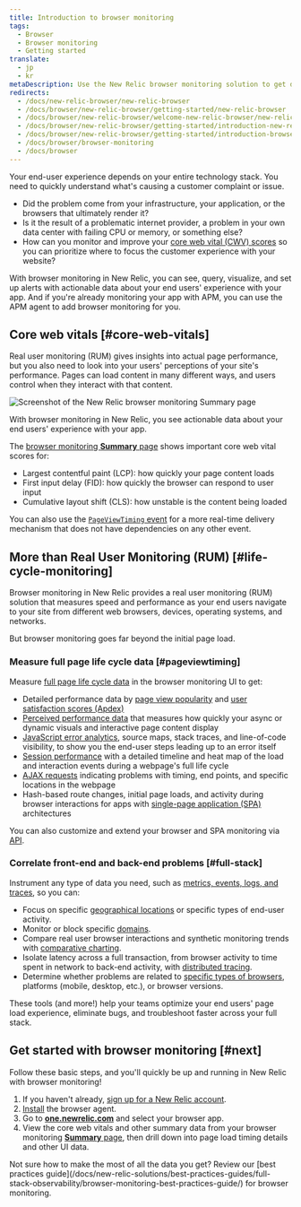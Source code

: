 ```yaml
---
title: Introduction to browser monitoring
tags:
  - Browser
  - Browser monitoring
  - Getting started
translate:
  - jp
  - kr
metaDescription: Use the New Relic browser monitoring solution to get deep visibility and actionable insights into real users' experiences on your website.
redirects:
  - /docs/new-relic-browser/new-relic-browser
  - /docs/browser/new-relic-browser/getting-started/new-relic-browser
  - /docs/browser/new-relic-browser/welcome-new-relic-browser/new-relic-browser
  - /docs/browser/new-relic-browser/getting-started/introduction-new-relic-browser
  - /docs/browser/new-relic-browser/getting-started/introduction-browser-monitoring
  - /docs/browser/browser-monitoring
  - /docs/browser
---
```




Your end-user experience depends on your entire technology stack. You need to quickly understand what's causing a customer complaint or issue.

* Did the problem come from your infrastructure, your application, or the browsers that ultimately render it?
* Is it the result of a problematic internet provider, a problem in your own data center with failing CPU or memory, or something else?
* How can you monitor and improve your [core web vital (CWV) scores](https://web.dev/vitals/) so you can prioritize where to focus the customer experience with your website?

With browser monitoring in New Relic, you can see, query, visualize, and set up alerts with actionable data about your end users' experience with your app. And if you're already monitoring your app with APM, you can use the APM agent to add browser monitoring for you.

## Core web vitals [#core-web-vitals]

Real user monitoring (RUM) gives insights into actual page performance, but you also need to look into your users' perceptions of your site's performance. Pages can load content in many different ways, and users control when they interact with that content.

<img
  title="Browser monitoring summary"
  alt="Screenshot of the New Relic browser monitoring Summary page"
  src={browserSummaryPage}
/>

<figcaption>
  With browser monitoring in New Relic, you see actionable data about your end users' experience with your app.
</figcaption>

The [browser monitoring **Summary** page](/docs/browser/browser-monitoring/getting-started/browser-summary-page/) shows important core web vital scores for:

* Largest contentful paint (LCP): how quickly your page content loads
* First input delay (FID): how quickly the browser can respond to user input
* Cumulative layout shift (CLS): how unstable is the content being loaded

You can also use the [`PageViewTiming` event](/attribute-dictionary/?event=PageViewTiming) for a more real-time delivery mechanism that does not have dependencies on any other event.

## More than Real User Monitoring (RUM) [#life-cycle-monitoring]

Browser monitoring in New Relic provides a real user monitoring (RUM) solution that measures speed and performance as your end users navigate to your site from different web browsers, devices, operating systems, and networks.

But browser monitoring goes far beyond the initial page load.

### Measure full page life cycle data [#pageviewtiming]

Measure [full page life cycle data](/docs/browser/new-relic-browser/page-load-timing-resources/page-load-timing-process) in the browser monitoring UI to get:

* Detailed performance data by [page view popularity](/docs/browser/new-relic-browser/additional-standard-features/page-views-insights-your-sites-popularity) and [user satisfaction scores (Apdex)](/docs/apm/new-relic-apm/apdex/apdex-measuring-user-satisfaction)
* [Perceived performance data](/docs/browser/new-relic-browser/page-load-timing-resources/pageviewtiming-async-or-dynamic-page-details/) that measures how quickly your async or dynamic visuals and interactive page content display
* [JavaScript error analytics](/docs/browser/new-relic-browser/browser-pro-features/js-errors-dashboard-examining-errors-over-time), source maps, stack traces, and line-of-code visibility, to show you the end-user steps leading up to an error itself
* [Session performance](/docs/browser/new-relic-browser/browser-pro-features/session-traces-exploring-webpages-life-cycle) with a detailed timeline and heat map of the load and interaction events during a webpage's full life cycle
* [AJAX requests](/docs/browser/new-relic-browser/browser-pro-features/ajax-dashboard-identifying-time-consuming-calls) indicating problems with timing, end points, and specific locations in the webpage
* Hash-based route changes, initial page loads, and activity during browser interactions for apps with [single-page application (SPA)](/docs/browser/single-page-app-monitoring/get-started/introduction-single-page-app-monitoring) architectures

You can also customize and extend your browser and SPA monitoring via [API](/docs/browser/new-relic-browser/guides/guide-using-browser-spa-apis/).

### Correlate front-end and back-end problems [#full-stack]

Instrument any type of data you need, such as [metrics, events, logs, and traces](/docs/using-new-relic/data/understand-data/new-relic-data-types), so you can:

* Focus on specific [geographical locations](/docs/browser/new-relic-browser/browser-pro-features/filterable-geography-webpage-metrics-location) or specific types of end-user activity.
* Monitor or block specific [domains](/docs/browser/new-relic-browser/installation-configuration/monitor-or-block-specific-domains).
* Compare real user browser interactions and synthetic monitoring trends with [comparative charting](/docs/synthetics/new-relic-synthetics/administration/compare-page-load-performance-browser-synthetics).
* Isolate latency across a full transaction, from browser activity to time spent in network to back-end activity, with [distributed tracing](/docs/browser/new-relic-browser/browser-pro-features/browser-data-distributed-tracing). 
* Determine whether problems are related to [specific types of browsers](/docs/browser/new-relic-browser/additional-standard-features/browsers-problem-patterns-type-or-platform), platforms (mobile, desktop, etc.), or browser versions.

These tools (and more!) help your teams optimize your end users' page load experience, eliminate bugs, and troubleshoot faster across your full stack.

## Get started with browser monitoring [#next]

Follow these basic steps, and you'll quickly be up and running in New Relic with browser monitoring!

1. If you haven't already, [sign up for a New Relic account](https://newrelic.com/signup).
2. [Install](/docs/browser/new-relic-browser/installation/install-new-relic-browser-agent) the browser agent.
3. Go to **[one.newrelic.com](https://one.newrelic.com)** and select your browser app.
4. View the core web vitals and other summary data from your browser monitoring [**Summary** page](/docs/browser/new-relic-browser/getting-started/browser-overview-website-performance-glance), then drill down into page load timing details and other UI data.

<Callout variant="tip">
  Not sure how to make the most of all the data you get? Review our [best practices guide](/docs/new-relic-solutions/best-practices-guides/full-stack-observability/browser-monitoring-best-practices-guide/) for browser monitoring.
</Callout>
